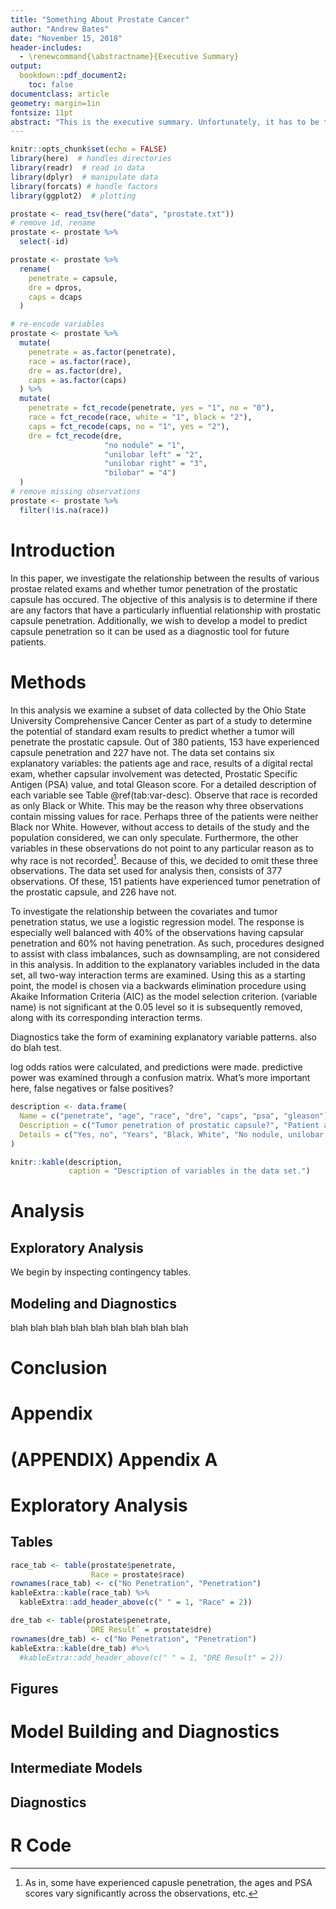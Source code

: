 ```yaml
---
title: "Something About Prostate Cancer"
author: "Andrew Bates"
date: "November 15, 2018"
header-includes:
  - \renewcommand{\abstractname}{Executive Summary}
output: 
  bookdown::pdf_document2:
    toc: false
documentclass: article
geometry: margin=1in
fontsize: 11pt
abstract: "This is the executive summary. Unfortunately, it has to be typed in the .yaml header. The only other thing i can think of is to have a separate file for the abstract. I'm not sure I want to do this. But actually, this may not be so bad. Each section could have a different file. this might make things a bit easier to edit. because then i would only have to look at say, the conclusion file instead of having to scroll all the way down, passing it, srolling up, passing it, etc."
---
```


```r
knitr::opts_chunk$set(echo = FALSE)
library(here)  # handles directories
library(readr)  # read in data
library(dplyr)  # manipulate data
library(forcats) # handle factors
library(ggplot2)  # plotting

prostate <- read_tsv(here("data", "prostate.txt"))
# remove id, rename
prostate <- prostate %>%
  select(-id)

prostate <- prostate %>%
  rename(
    penetrate = capsule,
    dre = dpros,
    caps = dcaps
  )

# re-encode variables
prostate <- prostate %>%
  mutate(
    penetrate = as.factor(penetrate),
    race = as.factor(race),
    dre = as.factor(dre),
    caps = as.factor(caps)
  ) %>%
  mutate(
    penetrate = fct_recode(penetrate, yes = "1", no = "0"),
    race = fct_recode(race, white = "1", black = "2"),
    caps = fct_recode(caps, no = "1", yes = "2"),
    dre = fct_recode(dre,
                     "no nodule" = "1",
                     "unilobar left" = "2",
                     "unilobar right" = "3",
                     "bilobar" = "4")
  )
# remove missing observations
prostate <- prostate %>%
  filter(!is.na(race))
```



# Introduction

In this paper, we investigate the relationship between the results of various prostae related exams and whether tumor penetration of the prostatic capsule has occured. 
The objective of this analysis is to determine if there are any factors that have a particularly influential relationship with prostatic capsule penetration.
Additionally, we wish to develop a model to predict capsule penetration so it can be used as a diagnostic tool for future patients.

# Methods

In this analysis we examine a subset of data collected by the Ohio State University Comprehensive Cancer Center as part of a study to determine the potential of standard exam results to predict whether a tumor will penetrate the prostatic capsule.
Out of $380$ patients, $153$ have experienced capsule penetration and $227$ have not. 
The data set contains six explanatory variables: the patients age and race, results of a digital rectal exam, whether capsular involvement was detected, Prostatic Specific Antigen (PSA) value, and total Gleason score.
For a detailed description of each variable see Table \@ref(tab:var-desc). Observe that race is recorded as only Black or White.
This may be the reason why three observations contain missing values for race. Perhaps three of the patients were neither Black nor White.
However, without access to details of the study and the population considered, we can only speculate. 
Furthermore, the other variables in these observations do not point to any particular reason as to why race is not recorded[^1].
Because of this, we decided to omit these three observations. 
The data set used for analysis then, consists of 377 observations. 
Of these, 151 patients have experienced tumor penetration of the prostatic capsule, and 226 have not.

To investigate the relationship between the covariates and tumor penetration status, we use a logistic regression model. 
The response is especially well balanced with 40% of the observations having capsular penetration and 60% not having penetration. 
As such, procedures designed to assist with class imbalances, such as downsampling, are not considered in this analysis.
In addition to the explanatory variables included in the data set, all two-way interaction terms are examined. 
Using this as a starting point, the model is chosen via a backwards elimination procedure using Akaike Information Criteria (AIC) as the model selection criterion.
(variable name) is not significant at the 0.05 level so it is subsequently removed, along with its corresponding interaction terms.

Diagnostics take the form of examining explanatory variable patterns. 
also do blah test.

log odds ratios were calculated, and predictions were made. predictive power was examined through a confusion matrix. What's more important here, false negatives or false positives?


<!-- Table: (\#tab:var-description) Description of variables in the data set. -->

<!-- | Variable Name | Description | Details | -->
<!-- |:------|:-----|:-----| -->
<!-- | capsule | Did the tumor penetrate the prostatic capsule | Yes, no | -->
<!-- | age | Patient age| In years | -->
<!-- | race | Patient race | Black or White | -->
<!-- | dre | Results of digital rectal exam | No nodule, unilobar nodule left, unilobar nodule left right, bilobar nodule | -->
<!-- | caps | Detection of capsular involvement | Yes, no | -->
<!-- | psa | Prostatic Specific Antigen value | mg/ml | -->
<!-- | gleason | Total Gleason score | 0-10 | -->

```r
description <- data.frame(
  Name = c("penetrate", "age", "race", "dre", "caps", "psa", "gleason"),
  Description = c("Tumor penetration of prostatic capsule?", "Patient age", "Patient race", "Results of digital rectal exam", "Detection of capsular involvement?", "Prostatic Specific Antigen value", "Total Gleason score"),
  Details = c("Yes, no", "Years", "Black, White", "No nodule, unilobar left, unilobar right, bilobar", "Yes, no", "mg/ml", "0-10")
)

knitr::kable(description,
             caption = "Description of variables in the data set.")

```


[^1]: As in, some have experienced capusle penetration, the ages and PSA scores vary significantly across the observations, etc.

# Analysis

## Exploratory Analysis

We begin by inspecting contingency tables.



## Modeling and Diagnostics

blah blah blah blah blah blah blah blah blah


# Conclusion



\newpage

# Appendix {-}

# (APPENDIX) Appendix A {-}


# Exploratory Analysis

## Tables

```r
race_tab <- table(prostate$penetrate,
                  Race = prostate$race)
rownames(race_tab) <- c("No Penetration", "Penetration")
kableExtra::kable(race_tab) %>%
  kableExtra::add_header_above(c(" " = 1, "Race" = 2))

```

```r
dre_tab <- table(prostate$penetrate,
                 `DRE Result` = prostate$dre)
rownames(dre_tab) <- c("No Penetration", "Penetration")
kableExtra::kable(dre_tab) #%>%
  #kableExtra::add_header_above(c(" " = 1, "DRE Result" = 2))

```



## Figures

# Model Building and Diagnostics

## Intermediate Models

## Diagnostics


# R Code




